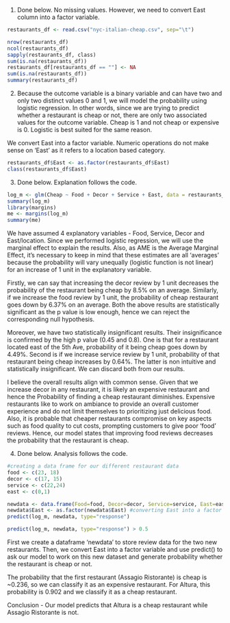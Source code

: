1. Done below. No missing values. However, we need to convert East column into a factor variable.

```r
restaurants_df <- read.csv("nyc-italian-cheap.csv", sep="\t")
```

```r
nrow(restaurants_df)
ncol(restaurants_df)
sapply(restaurants_df, class)
sum(is.na(restaurants_df))
restaurants_df[restaurants_df == ""] <- NA 
sum(is.na(restaurants_df))
summary(restaurants_df)
```

2. Because the outcome variable is a binary variable and can have two and only two distinct values 0 and 1, we will model the probability using logistic regression. In other words, since we are trying to predict whether a restaurant is cheap or not, there are only two associated values for the outcome variable. Cheap is 1 and not cheap or expensive is 0. Logistic is best suited for the same reason.

We convert East into a factor variable. Numeric operations do not make sense on 'East' as it refers to a location based category.

```r
restaurants_df$East <- as.factor(restaurants_df$East)
class(restaurants_df$East)
```

3. Done below. Explanation follows the code.

```r
log_m <- glm(Cheap ~ Food + Decor + Service + East, data = restaurants_df, family=binomial())
summary(log_m)
library(margins)
me <- margins(log_m)
summary(me)
```

We have assumed 4 explanatory variables - Food, Service, Decor and East/location. Since we performed logistic regression, we will use the marginal effect to explain the results. Also, as AME is the Average Marginal Effect, it's necessary to keep in mind that these estimates are all 'averages' because the probability will vary unequally (logistic function is not linear) for an increase of 1 unit in the explanatory variable. 

Firstly, we can say that increasing the decor review by 1 unit decreases the probability of the restaurant being cheap by 8.5% on an average. Similarly, if we increase the food review by 1 unit, the probability of cheap restaurant goes down by 6.37% on an average. Both the above results are statistically significant as the p value is low enough, hence we can reject the corresponding null hypothesis. 

Moreover, we have two statistically insignificant results. Their insignificance is confirmed by the high p value (0.45 and 0.8). One is that for a restaurant located east of the 5th Ave, probability of it being cheap goes down by 4.49%. Second is if we increase service review by 1 unit, probability of that restaurant being cheap increases by 0.64%. The latter is non intuitive and statistically insignificant. We can discard both from our results.

I believe the overall results align with common sense. Given that we increase decor in any restaurant, it is likely an expensive restaurant and hence the Probability of finding a cheap restaurant diminishes. Expensive restaurants like to work on ambiance to provide an overall customer experience and do not limit themselves to prioritizing just delicious food. Also, it is probable that cheaper restaurants compromise on key aspects such as food quality to cut costs, prompting customers to give poor 'food' reviews. Hence, our model states that improving food reviews decreases the probability that the restaurant is cheap.


4. Done below. Analysis follows the code.
```r
#creating a data frame for our different restaurant data
food <- c(23, 18)
decor <- c(17, 15)
service <- c(22,24)
east <- c(0,1)
```

```r
newdata <- data.frame(Food=food, Decor=decor, Service=service, East=east)
newdata$East <- as.factor(newdata$East) #converting East into a factor variable
predict(log_m, newdata, type="response")
```

```r
predict(log_m, newdata, type="response") > 0.5
```

First we create a dataframe 'newdata' to store review data for the two new restaurants. Then, we convert East into a factor variable and use predict() to ask our model to work on this new dataset and generate probability whether the restaurant is cheap or not. 

The probability that the first restaurant (Assagio Ristorante) is cheap is ~0.236, so we can classify it as an expensive restaurant. For Altura, this probability is 0.902 and we classify it as a cheap restaurant.

Conclusion - Our model predicts that Altura is a cheap restaurant while Assagio Ristorante is not. 

